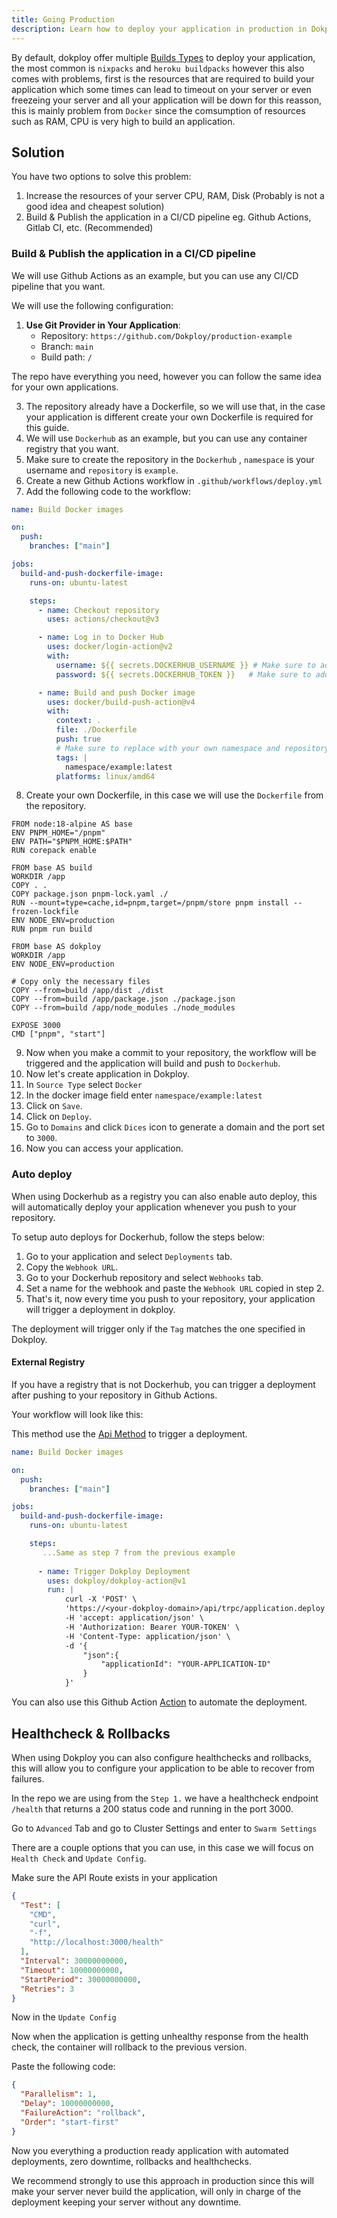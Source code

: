 ```yaml
---
title: Going Production
description: Learn how to deploy your application in production in Dokploy.
---
```



By default, dokploy offer multiple [Builds Types](/docs/core/applications/build-type) to deploy your application, the most common is `nixpacks` and `heroku buildpacks`
however this also comes with problems, first is the resources that are required to build your application which some times can lead to timeout on your server or even freezeing your server
and all your application will be down for this reasson, this is mainly problem from `Docker` since the comsumption of resources such as RAM, CPU is very high to build an application.



## Solution

You have two options to solve this problem:

1. Increase the resources of your server CPU, RAM, Disk (Probably is not a good idea and cheapest solution)
2. Build & Publish the application in a CI/CD pipeline eg. Github Actions, Gitlab CI, etc. (Recommended)


### Build & Publish the application in a CI/CD pipeline

We will use Github Actions as an example, but you can use any CI/CD pipeline that you want.

We will use the following configuration:

1. **Use Git Provider in Your Application**:
   - Repository: `https://github.com/Dokploy/production-example`
   - Branch: `main`
   - Build path: `/`

<Callout type="info">
The repo have everything you need, however you can follow the same idea for your own applications.

</Callout>


3. The repository already have a Dockerfile, so we will use that, in the case your application is different create your own Dockerfile is required for this guide.
4. We will use `Dockerhub` as an example, but you can use any container registry that you want.
5. Make sure to create the repository in the `Dockerhub` , `namespace` is your username and `repository` is `example`.
6. Create a new Github Actions workflow in `.github/workflows/deploy.yml`
7. Add the following code to the workflow:

```yaml
name: Build Docker images

on:
  push:
    branches: ["main"]

jobs:
  build-and-push-dockerfile-image:
    runs-on: ubuntu-latest

    steps:
      - name: Checkout repository
        uses: actions/checkout@v3

      - name: Log in to Docker Hub
        uses: docker/login-action@v2
        with:
          username: ${{ secrets.DOCKERHUB_USERNAME }} # Make sure to add the secrets in your repository in -> Settings -> Secrets (Actions) -> New repository secret
          password: ${{ secrets.DOCKERHUB_TOKEN }}   # Make sure to add the secrets in your repository in -> Settings -> Secrets (Actions) -> New repository secret

      - name: Build and push Docker image
        uses: docker/build-push-action@v4
        with:
          context: .
          file: ./Dockerfile
          push: true
          # Make sure to replace with your own namespace and repository
          tags: |
            namespace/example:latest 
          platforms: linux/amd64     
```
8. Create your own Dockerfile, in this case we will use the `Dockerfile` from the repository.

```properties
FROM node:18-alpine AS base
ENV PNPM_HOME="/pnpm"
ENV PATH="$PNPM_HOME:$PATH"
RUN corepack enable

FROM base AS build
WORKDIR /app
COPY . .
COPY package.json pnpm-lock.yaml ./
RUN --mount=type=cache,id=pnpm,target=/pnpm/store pnpm install --frozen-lockfile
ENV NODE_ENV=production
RUN pnpm run build

FROM base AS dokploy
WORKDIR /app
ENV NODE_ENV=production

# Copy only the necessary files
COPY --from=build /app/dist ./dist
COPY --from=build /app/package.json ./package.json
COPY --from=build /app/node_modules ./node_modules

EXPOSE 3000
CMD ["pnpm", "start"]
```

9. Now when you make a commit to your repository, the workflow will be triggered and the application will build and push to `Dockerhub`.
10. Now let's create application in Dokploy.
11. In `Source Type` select `Docker`
12. In the docker image field enter `namespace/example:latest`
13. Click on `Save`.
14. Click on `Deploy`.
15. Go to `Domains` and click `Dices` icon to generate a domain and the port set to `3000`.
16. Now you can access your application.

### Auto deploy

When using Dockerhub as a registry you can also enable auto deploy, this will automatically deploy your application whenever you push to your repository.

To setup auto deploys for Dockerhub, follow the steps below:

1. Go to your application and select `Deployments` tab.
2. Copy the `Webhook URL`.
3. Go to your Dockerhub repository and select `Webhooks` tab.
4. Set a name for the webhook and paste the `Webhook URL` copied in step 2.
5. That's it, now every time you push to your repository, your application will trigger a deployment in dokploy.

The deployment will trigger only if the `Tag` matches the one specified in Dokploy.


#### External Registry

If you have a registry that is not Dockerhub, you can trigger a deployment after pushing to your repository in Github Actions.

Your workflow will look like this:

This method use the [Api Method](/docs/core/auto-deploy#api-method) to trigger a deployment.

```yaml
name: Build Docker images

on:
  push:
    branches: ["main"]

jobs:
  build-and-push-dockerfile-image:
    runs-on: ubuntu-latest

    steps:
       ...Same as step 7 from the previous example
          
      - name: Trigger Dokploy Deployment
        uses: dokploy/dokploy-action@v1
        run: |
            curl -X 'POST' \
            'https://<your-dokploy-domain>/api/trpc/application.deploy' \
            -H 'accept: application/json' \
            -H 'Authorization: Bearer YOUR-TOKEN' \
            -H 'Content-Type: application/json' \
            -d '{
                "json":{
                    "applicationId": "YOUR-APPLICATION-ID"
                }
            }'
```

You can also use this Github Action [Action](https://github.com/marketplace/actions/dokploy-deployment) to automate the deployment.

## Healthcheck & Rollbacks

When using Dokploy you can also configure healthchecks and rollbacks, this will allow you to configure your application to be able to recover from failures.
 
In the repo we are using from the `Step 1.` we have a healthcheck endpoint `/health` that returns a 200 status code and running in the port 3000.

Go to `Advanced` Tab and go to Cluster Settings and enter to `Swarm Settings`

There are a couple options that you can use, in this case we will focus on `Health Check` and `Update Config`.

Make sure the API Route exists in your application

```json
{
  "Test": [
    "CMD",
    "curl",
    "-f",
    "http://localhost:3000/health"
  ],
  "Interval": 30000000000,
  "Timeout": 10000000000,
  "StartPeriod": 30000000000,
  "Retries": 3
}
```

Now in the `Update Config`

Now when the application is getting unhealthy response from the health check, the container will rollback to the previous version.

Paste the following code:
```json
{
  "Parallelism": 1,
  "Delay": 10000000000,
  "FailureAction": "rollback",
  "Order": "start-first"
}
```


Now you everything a production ready application with automated deployments, zero downtime, rollbacks and healthchecks.

We recommend strongly to use this approach in production since this will make your server never build the application, will only in charge of the deployment keeping your server without any downtime.